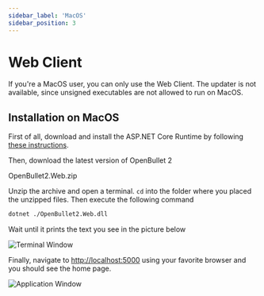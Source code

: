 ```yaml
---
sidebar_label: 'MacOS'
sidebar_position: 3
---
```



# Web Client
If you're a MacOS user, you can only use the Web Client. The updater is not available, since unsigned executables are not allowed to run on MacOS.

## Installation on MacOS
First of all, download and install the ASP.NET Core Runtime by following [these instructions](https://docs.microsoft.com/en-us/dotnet/core/install/macos).

Then, download the latest version of OpenBullet 2

<OBDownloadButton fileName="ob2-web-updater-win-x64.exe">OpenBullet2.Web.zip</OBDownloadButton>

Unzip the archive and open a terminal. `cd` into the folder where you placed the unzipped files. Then execute the following command
```bash
dotnet ./OpenBullet2.Web.dll
```

Wait until it prints the text you see in the picture below

![Terminal Window](/img/installation/web-client/windows-terminal.png)

Finally, navigate to [http://localhost:5000](http://localhost:5000) using your favorite browser and you should see the home page.

![Application Window](/img/installation/web-client/home-page.png)
